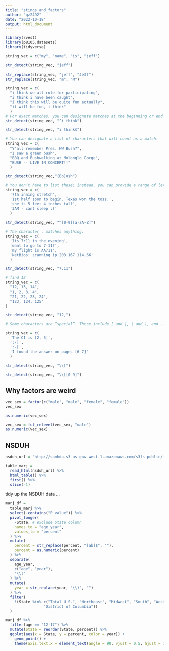 ```yaml
---
title: "stings_and_factors"
author: "qz2492"
date: "2022-10-18"
output: html_document
---
```


```r
library(rvest)
library(p8105.datasets)
library(tidyverse)
```

```r
string_vec = c("my", "name", "is", "jeff")

str_detect(string_vec, "jeff")

str_replace(string_vec, "jeff", "Jeff")
str_replace(string_vec, "m", "M")
```

```r
string_vec = c(
  "i think we all rule for participating",
  "i think i have been caught",
  "i think this will be quite fun actually",
  "it will be fun, i think"
  )
# For exact matches, you can designate matches at the beginning or end of a line.
str_detect(string_vec, "^i think")

str_detect(string_vec, "i think$")

```

```r
# You can designate a list of characters that will count as a match.
string_vec = c(
  "Y'all remember Pres. HW Bush?",
  "I saw a green bush",
  "BBQ and Bushwalking at Molonglo Gorge",
  "BUSH -- LIVE IN CONCERT!!"
  )

str_detect(string_vec,"[Bb]ush")
```

```r
# You don’t have to list these; instead, you can provide a range of letters or numbers that count as a match.
string_vec = c(
  '7th inning stretch',
  '1st half soon to begin. Texas won the toss.',
  'she is 5 feet 4 inches tall',
  '3AM - cant sleep :('
  )

str_detect(string_vec, "^[0-9][a-zA-Z]")
```


```r
# The character . matches anything.
string_vec = c(
  'Its 7:11 in the evening',
  'want to go to 7-11?',
  'my flight is AA711',
  'NetBios: scanning ip 203.167.114.66'
  )

str_detect(string_vec, "7.11")
```


```r
# find 12
string_vec = c(
  "12, 13, 14",
  "1, 2, 3, 4",
  "21, 22, 23, 24",
  "123, 124, 125"
)

str_detect(string_vec, "12,")
```

```r
# Some characters are “special”. These include [ and ], ( and ), and .. If you want to search for these, you have to indicate they’re special using \. Unfortunately, \ is also special, so things get weird.

string_vec = c(
  'The CI is [2, 5]',
  ':-]',
  ':-[',
  'I found the answer on pages [6-7]'
  )

str_detect(string_vec, "\\[")

str_detect(string_vec, "\\[[0-9]")
```

## Why factors are weird

```r
vec_sex = factor(c("male", "male", "female", "female"))
vec_sex

as.numeric(vec_sex)

vec_sex = fct_relevel(vec_sex, "male")
as.numeric(vec_sex)

```

## NSDUH

```r
nsduh_url = "http://samhda.s3-us-gov-west-1.amazonaws.com/s3fs-public/field-uploads/2k15StateFiles/NSDUHsaeShortTermCHG2015.htm"

table_marj = 
  read_html(nsduh_url) %>% 
  html_table() %>% 
  first() %>%
  slice(-1)
```

tidy up the NSDUH data ...

```r
marj_df = 
  table_marj %>%
  select(-contains("P value")) %>%
  pivot_longer(
    -State, # exclude State column
    names_to = "age_year",
    values_to = "percent"
  ) %>%
  mutate(
    percent = str_replace(percent, "[ab]$", ""),
    percent = as.numeric(percent)
  ) %>%
  separate(
    age_year, 
    c("age", "year"), 
    "\\("
  ) %>%
  mutate(
    year = str_replace(year, "\\)", "")
  ) %>%
  filter(
    !(State %in% c("Total U.S.", "Northeast", "Midwest", "South", "West", 
                 "District of Columbia"))
  )
```

```r
marj_df %>%
  filter(age == "12-17") %>%
  mutate(State = reorder(State, percent)) %>%
  ggplot(aes(x = State, y = percent, color = year)) + 
    geom_point() +
    theme(axis.text.x = element_text(angle = 90, vjust = 0.5, hjust = 1))

```

